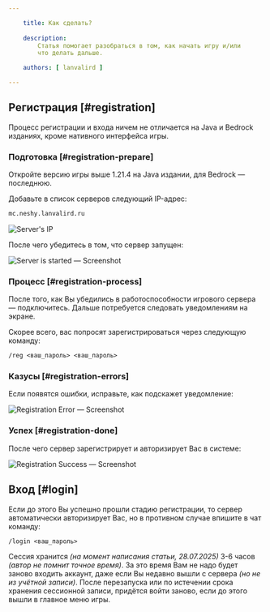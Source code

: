 ```yaml
---

    title: Как сделать?
    
    description:
        Статья помогает разобраться в том, как начать игру и/или 
        что делать дальше.

    authors: [ lanvalird ]

---
```



## Регистрация [#registration]

<Callout title="Различия платформ" type="warn">
  Процесс регистрации и входа ничем не отличается на Java и Bedrock изданиях,
  кроме нативного интерфейса игры.
</Callout>

<Steps>
<Step>

### Подготовка [#registration-prepare]

Откройте версию игры выше 1.21.4 на Java издании, для Bedrock —
последнюю.

Добавьте в список серверов следующий IP-адрес:

```txt
mc.neshy.lanvalird.ru
```

![Server's IP](../assets/server-list/sr-server-ip.png)

После чего убедитесь в том, что сервер запущен:

![Server is started — Screenshot](../assets/server-list/sl-upds-lr.png)

</Step>
<Step>

### Процесс [#registration-process]

После того, как Вы убедились в работоспособности игрового сервера —
подключитесь. Дальше потребуется следовать уведомлениям на экране.

Скорее всего, вас попросят зарегистрироваться через следующую
команду:

```txt
/reg <ваш_пароль> <ваш_пароль>
```

</Step>
<Step>

### Казусы [#registration-errors]

Если появятся ошибки, исправьте, как подскажет уведомление:

![Registration Error — Screenshot](./images/registration-error.png)

</Step>
<Step>

### Успех [#registration-done]

После чего сервер зарегистрирует и авторизирует Вас в системе:

![Registration Success — Screenshot](./images/registration-success.png)

</Step>
</Steps>

## Вход [#login]

<Callout type="warn">
Если до этого Вы успешно прошли стадию регистрации, то сервер
автоматически авторизирует Вас, но в противном случае впишите в чат
команду:

```txt
/login <ваш_пароль>
```

</Callout>

Сессия хранится _(на момент написания статьи, 28.07.2025)_ 3-6 часов
_(автор не помнит точное время)_. За это время Вам не надо будет
заново входить аккаунт, даже если Вы недавно вышли с сервера
_(но не из учётной записи)_. После перезапуска или по истечении
срока хранения сессионной записи, придётся войти заново, если до
этого вышли в главное меню игры.
